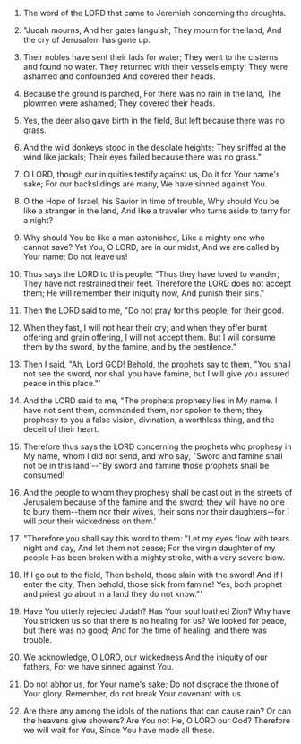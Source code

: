 
1. The word of the LORD that came to Jeremiah concerning the droughts.

2. "Judah mourns, And her gates languish; They mourn for the land, And the cry of Jerusalem has gone up.

3. Their nobles have sent their lads for water; They went to the cisterns and found no water. They returned with their vessels empty; They were ashamed and confounded And covered their heads.

4. Because the ground is parched, For there was no rain in the land, The plowmen were ashamed; They covered their heads.

5. Yes, the deer also gave birth in the field, But left because there was no grass.

6. And the wild donkeys stood in the desolate heights; They sniffed at the wind like jackals; Their eyes failed because there was no grass."

7. O LORD, though our iniquities testify against us, Do it for Your name's sake; For our backslidings are many, We have sinned against You.

8. O the Hope of Israel, his Savior in time of trouble, Why should You be like a stranger in the land, And like a traveler who turns aside to tarry for a night?

9. Why should You be like a man astonished, Like a mighty one who cannot save? Yet You, O LORD, are in our midst, And we are called by Your name; Do not leave us!

10. Thus says the LORD to this people: "Thus they have loved to wander; They have not restrained their feet. Therefore the LORD does not accept them; He will remember their iniquity now, And punish their sins."

11. Then the LORD said to me, "Do not pray for this people, for their good.

12. When they fast, I will not hear their cry; and when they offer burnt offering and grain offering, I will not accept them. But I will consume them by the sword, by the famine, and by the pestilence."

13. Then I said, "Ah, Lord GOD! Behold, the prophets say to them, "You shall not see the sword, nor shall you have famine, but I will give you assured peace in this place."'

14. And the LORD said to me, "The prophets prophesy lies in My name. I have not sent them, commanded them, nor spoken to them; they prophesy to you a false vision, divination, a worthless thing, and the deceit of their heart.

15. Therefore thus says the LORD concerning the prophets who prophesy in My name, whom I did not send, and who say, "Sword and famine shall not be in this land'--"By sword and famine those prophets shall be consumed!

16. And the people to whom they prophesy shall be cast out in the streets of Jerusalem because of the famine and the sword; they will have no one to bury them--them nor their wives, their sons nor their daughters--for I will pour their wickedness on them.'

17. "Therefore you shall say this word to them: "Let my eyes flow with tears night and day, And let them not cease; For the virgin daughter of my people Has been broken with a mighty stroke, with a very severe blow.

18. If I go out to the field, Then behold, those slain with the sword! And if I enter the city, Then behold, those sick from famine! Yes, both prophet and priest go about in a land they do not know."'

19. Have You utterly rejected Judah? Has Your soul loathed Zion? Why have You stricken us so that there is no healing for us? We looked for peace, but there was no good; And for the time of healing, and there was trouble.

20. We acknowledge, O LORD, our wickedness And the iniquity of our fathers, For we have sinned against You.

21. Do not abhor us, for Your name's sake; Do not disgrace the throne of Your glory. Remember, do not break Your covenant with us.

22. Are there any among the idols of the nations that can cause rain? Or can the heavens give showers? Are You not He, O LORD our God? Therefore we will wait for You, Since You have made all these.


